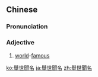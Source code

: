 {{also|举世闻名}}
==Chinese==
{{zh-forms|s=举世闻名|type=22}}

===Pronunciation===
{{zh-pron
|m=jǔshì wénmíng
|c=geoi2 sai3 man6 ming4
|mn=kí-sè bûn-bêng/kú-sè bûn-bêng/kí-sè bûn-miâ/kú-sè bûn-miâ
|cat=a
}}

===Adjective===
{{zh-adj}}

# [[world]]-[[famous]]

{{zh-cat|Advanced}}

[[ko:舉世聞名]]
[[ja:舉世聞名]]
[[zh:舉世聞名]]